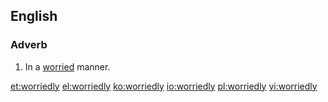 ==English==

===Adverb===
{{en-adv}}

# In a [[worried]] manner.

[[et:worriedly]]
[[el:worriedly]]
[[ko:worriedly]]
[[io:worriedly]]
[[pl:worriedly]]
[[vi:worriedly]]